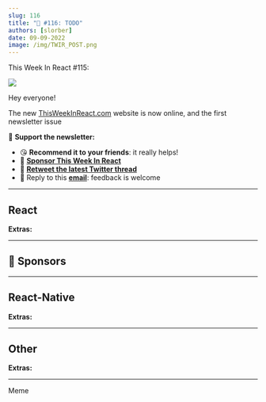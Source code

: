 ```yaml
---
slug: 116
title: "📨 #116: TODO"
authors: [slorber]
date: 09-09-2022
image: /img/TWIR_POST.png
---
```


This Week In React #115:

![](/img/TWIR_POST.png)

<!-- truncate -->

Hey everyone!

The new [ThisWeekInReact.com](https://thisweekinreact.com/) website is now online, and the first newsletter issue

🙏 **Support the newsletter:**

- 😘 **Recommend it to your friends**: it really helps!
- 💸 [**Sponsor This Week In React**](https://thisweekinreact.com/sponsor)
- 🧵 [**Retweet the latest Twitter thread**](https://slo.im/thread)
- 📨 Reply to this [**email**](mailto:sebastien@thisweekinreact.com): feedback is welcome

---

## React

**Extras:**

---

## 💸 Sponsors

---

## React-Native

**Extras:**

---

## Other

**Extras:**

---

Meme
